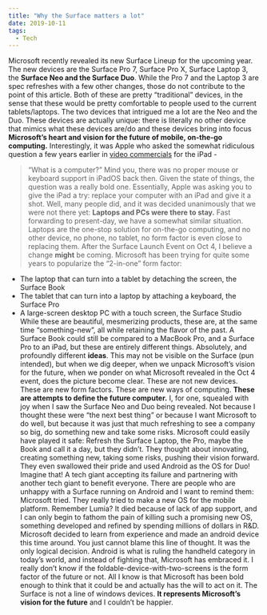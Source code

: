 ```yaml
---
title: "Why the Surface matters a lot"
date: 2019-10-11
tags:
  - Tech
---
```


Microsoft recently revealed its new Surface Lineup for the upcoming year. The new devices are the Surface Pro 7, Surface Pro X, Surface Laptop 3, the **Surface Neo and the Surface Duo**. While the Pro 7 and the Laptop 3 are spec refreshes with a few other changes, those do not contribute to the point of this article. Both of these are pretty “traditional” devices, in the sense that these would be pretty comfortable to people used to the current tablets/laptops. The two devices that intrigued me a lot are the Neo and the Duo. These devices are actually unique: there is literally no other device that mimics what these devices are/do and these devices bring into focus **Microsoft’s heart and vision for the future of mobile, on-the-go computing.**
Interestingly, it was Apple who asked the somewhat ridiculous question a few years earlier in [video commercials](https://www.youtube.com/watch?v=llZys3xg6sU) for the iPad -
> “What is a computer?”
Mind you, there was no proper mouse or keyboard support in iPadOS back then. Given the state of things, the question was a really bold one. Essentially, Apple was asking you to give the iPad a try: replace your computer with an iPad and give it a shot. Well, many people did, and it was decided unanimously that we were not there yet: **Laptops and PCs were there to stay.**
Fast forwarding to present-day, we have a somewhat similar situation. Laptops are the one-stop solution for on-the-go computing, and no other device, no phone, no tablet, no form factor is even close to replacing them. After the Surface Launch Event on Oct 4, I believe a change **might** be coming.
Microsoft has been trying for quite some years to popularize the “2-in-one” form factor:
- The laptop that can turn into a tablet by detaching the screen, the Surface Book
- The tablet that can turn into a laptop by attaching a keyboard, the Surface Pro
- A large-screen desktop PC with a touch screen, the Surface Studio
While these are beautiful, mesmerizing products, these are, at the same time “something-new”, all while retaining the flavor of the past. A Surface Book could still be compared to a MacBook Pro, and a Surface Pro to an iPad, but these are entirely different things. Absolutely, and profoundly different **ideas**. This may not be visible on the Surface (pun intended), but when we dig deeper, when we unpack Microsoft’s vision for the future, when we ponder on what Microsoft revealed in the Oct 4 event, does the picture become clear. These are not new devices. These are new form factors. These are new ways of computing. **These are attempts to define the future computer.**
I, for one, squealed with joy when I saw the Surface Neo and Duo being revealed. Not because I thought these were “the next best thing” or because I want Microsoft to do well, but because it was just that much refreshing to see a company so big, do something new and take some risks. Microsoft could easily have played it safe: Refresh the Surface Laptop, the Pro, maybe the Book and call it a day, but they didn’t. They thought about innovating, creating something new, taking some risks, pushing their vision forward. They even swallowed their pride and used Android as the OS for Duo! Imagine that! A tech giant accepting its failure and partnering with another tech giant to benefit everyone. There are people who are unhappy with a Surface running on Android and I want to remind them: Microsoft tried. They really tried to make a new OS for the mobile platform. Remember Lumia? It died because of lack of app support, and I can only begin to fathom the pain of killing such a promising new OS, something developed and refined by spending millions of dollars in R&D. Microsoft decided to learn from experience and made an android device this time around. You just cannot blame this line of thought. It was the only logical decision. Android is what is ruling the handheld category in today’s world, and instead of fighting that, Microsoft has embraced it.
I really don’t know if the foldable-device-with-two-screens is the form factor of the future or not. All I know is that Microsoft has been bold enough to think that it could be and actually has the will to act on it. The Surface is not a line of windows devices. **It represents Microsoft’s vision for the future** and I couldn’t be happier.